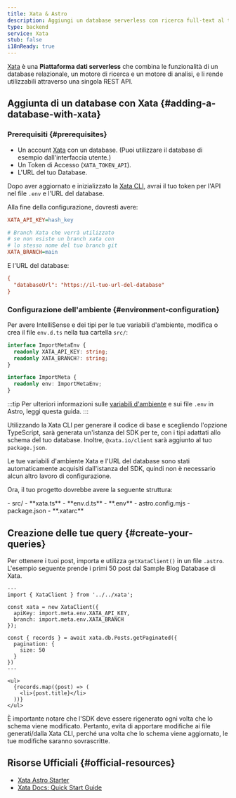 ```yaml
---
title: Xata & Astro
description: Aggiungi un database serverless con ricerca full-text al tuo progetto con Xata
type: backend
service: Xata
stub: false
i18nReady: true
---
```



[Xata](https://xata.io) è una **Piattaforma dati serverless** che combina le funzionalità di un database relazionale, un motore di ricerca e un motore di analisi, e li rende utilizzabili attraverso una singola REST API.

## Aggiunta di un database con Xata \{#adding-a-database-with-xata\}

### Prerequisiti \{#prerequisites\}

- Un account [Xata](https://app.xata.io/signin) con un database. (Puoi utilizzare il database di esempio dall'interfaccia utente.)
- Un Token di Accesso (`XATA_TOKEN_API`).
- L'URL del tuo Database.

Dopo aver aggiornato e inizializzato la [Xata CLI](https://xata.io/docs/getting-started/installation), avrai il tuo token per l'API nel file `.env` e l'URL del database.

Alla fine della configurazione, dovresti avere:

```ini title=".env"
XATA_API_KEY=hash_key

# Branch Xata che verrà utilizzato
# se non esiste un branch xata con
# lo stesso nome del tuo branch git
XATA_BRANCH=main
```

E l'URL del database:

```ini title=".xatarc"
{
  "databaseUrl": "https://il-tuo-url-del-database"
}
```

### Configurazione dell'ambiente \{#environment-configuration\}

Per avere IntelliSense e dei tipi per le tue variabili d'ambiente, modifica o crea il file `env.d.ts` nella tua cartella `src/`:

```ts title="src/env.d.ts"
interface ImportMetaEnv {
  readonly XATA_API_KEY: string;
  readonly XATA_BRANCH?: string;
}

interface ImportMeta {
  readonly env: ImportMetaEnv;
}
```

:::tip
Per ulteriori informazioni sulle [variabili d'ambiente](/it/guides/environment-variables/) e sui file `.env` in Astro, leggi questa guida.
:::

Utilizzando la Xata CLI per generare il codice di base e scegliendo l'opzione TypeScript, sarà generata un'istanza del SDK per te, con i tipi adattati allo schema del tuo database. Inoltre, `@xata.io/client` sarà aggiunto al tuo `package.json`.

Le tue variabili d'ambiente Xata e l'URL del database sono stati automaticamente acquisiti dall'istanza del SDK, quindi non è necessario alcun altro lavoro di configurazione.

Ora, il tuo progetto dovrebbe avere la seguente struttura:

<FileTree title="Struttura del Progetto">
- src/
  - **xata.ts**
  - **env.d.ts**
- **.env**
- astro.config.mjs
- package.json
- **.xatarc**
</FileTree>

## Creazione delle tue query \{#create-your-queries\}

Per ottenere i tuoi post, importa e utilizza `getXataClient()` in un file `.astro`. L'esempio seguente prende i primi 50 post dal Sample Blog Database di Xata.

```astro title="src/pages/blog/index.astro"
---
import { XataClient } from '../../xata';
 
const xata = new XataClient({
  apiKey: import.meta.env.XATA_API_KEY,
  branch: import.meta.env.XATA_BRANCH
});

const { records } = await xata.db.Posts.getPaginated({
  pagination: {
    size: 50
  }
})
---

<ul>
  {records.map((post) => (
    <li>{post.title}</li>
  ))}
</ul>
```
È importante notare che l'SDK deve essere rigenerato ogni volta che lo schema viene modificato. Pertanto, evita di apportare modifiche ai file generati/dalla Xata CLI, perché una volta che lo schema viene aggiornato, le tue modifiche saranno sovrascritte.


## Risorse Ufficiali \{#official-resources\}
- [Xata Astro Starter](https://github.com/xataio/examples/tree/main/apps/getting-started-astro)
- [Xata Docs: Quick Start Guide](https://xata.io/docs/getting-started/quickstart-astro)
